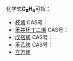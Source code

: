 {{DISPLAYTITLE:C<sub>8</sub>H<sub>6</sub>}}{{MolFormDisambigNav|C=8|H=6}}
化学式'''C<sub>8</sub>H<sub>6</sub>'''可指：
*[[杯烯|杯烯]] CAS号：{{CAS|6249-23-6}}
*[[苯并环丁二烯|苯并环丁二烯]] CAS号：{{CAS|4026-23-7}}
*[[戊搭烯|戊搭烯]] CAS号：{{CAS|250-25-9}}
*[[苯乙炔|苯乙炔]] CAS号：{{CAS|536-74-3}}
*[[立方烯|立方烯]] 

{{Isomerdab}}